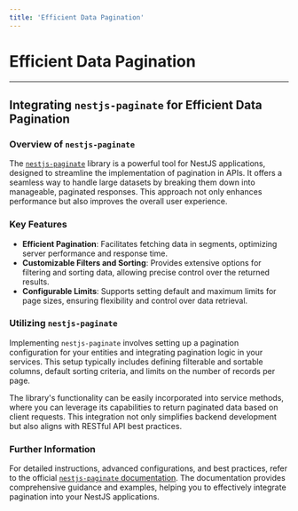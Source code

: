 ```yaml
---
title: 'Efficient Data Pagination'
---
```


# Efficient Data Pagination

---

## Integrating `nestjs-paginate` for Efficient Data Pagination

### Overview of `nestjs-paginate`

The [`nestjs-paginate`](https://www.npmjs.com/package/nestjs-paginate) library is a powerful tool for NestJS applications, designed to streamline the implementation of pagination in APIs. It offers a seamless way to handle large datasets by breaking them down into manageable, paginated responses. This approach not only enhances performance but also improves the overall user experience.

### Key Features

- **Efficient Pagination**: Facilitates fetching data in segments, optimizing server performance and response time.
- **Customizable Filters and Sorting**: Provides extensive options for filtering and sorting data, allowing precise control over the returned results.
- **Configurable Limits**: Supports setting default and maximum limits for page sizes, ensuring flexibility and control over data retrieval.

### Utilizing `nestjs-paginate`

Implementing `nestjs-paginate` involves setting up a pagination configuration for your entities and integrating pagination logic in your services. This setup typically includes defining filterable and sortable columns, default sorting criteria, and limits on the number of records per page.

The library's functionality can be easily incorporated into service methods, where you can leverage its capabilities to return paginated data based on client requests. This integration not only simplifies backend development but also aligns with RESTful API best practices.

### Further Information

For detailed instructions, advanced configurations, and best practices, refer to the official [`nestjs-paginate` documentation](https://github.com/ppetzold/nestjs-paginate). The documentation provides comprehensive guidance and examples, helping you to effectively integrate pagination into your NestJS applications.

